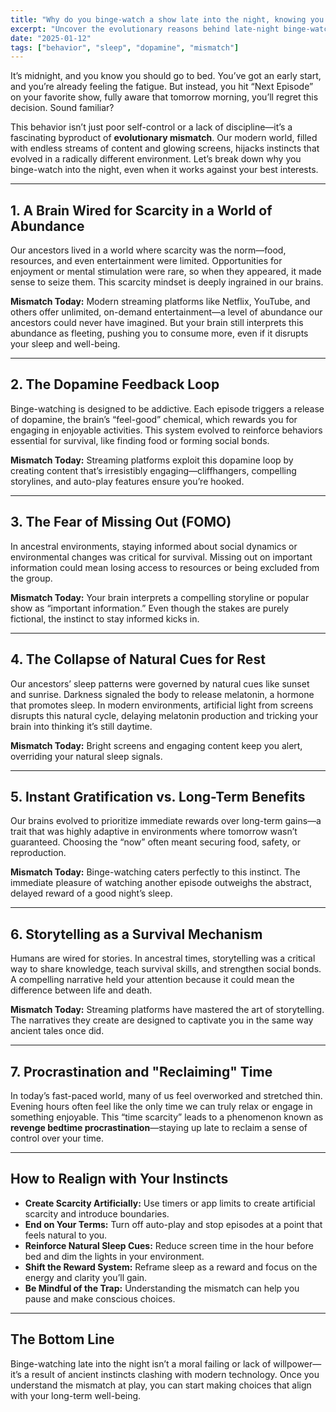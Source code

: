 ```yaml
---
title: "Why do you binge-watch a show late into the night, knowing you’ll regret it in the morning?"
excerpt: "Uncover the evolutionary reasons behind late-night binge-watching and why self-control fails against instant gratification."
date: "2025-01-12"
tags: ["behavior", "sleep", "dopamine", "mismatch"]
---
```


It’s midnight, and you know you should go to bed. You’ve got an early start, and you’re already feeling the fatigue. But instead, you hit “Next Episode” on your favorite show, fully aware that tomorrow morning, you’ll regret this decision. Sound familiar?

This behavior isn’t just poor self-control or a lack of discipline—it’s a fascinating byproduct of **evolutionary mismatch**. Our modern world, filled with endless streams of content and glowing screens, hijacks instincts that evolved in a radically different environment. Let’s break down why you binge-watch into the night, even when it works against your best interests.

---

## 1. A Brain Wired for Scarcity in a World of Abundance

Our ancestors lived in a world where scarcity was the norm—food, resources, and even entertainment were limited. Opportunities for enjoyment or mental stimulation were rare, so when they appeared, it made sense to seize them. This scarcity mindset is deeply ingrained in our brains.

**Mismatch Today:** Modern streaming platforms like Netflix, YouTube, and others offer unlimited, on-demand entertainment—a level of abundance our ancestors could never have imagined. But your brain still interprets this abundance as fleeting, pushing you to consume more, even if it disrupts your sleep and well-being.

---

## 2. The Dopamine Feedback Loop

Binge-watching is designed to be addictive. Each episode triggers a release of dopamine, the brain’s “feel-good” chemical, which rewards you for engaging in enjoyable activities. This system evolved to reinforce behaviors essential for survival, like finding food or forming social bonds.

**Mismatch Today:** Streaming platforms exploit this dopamine loop by creating content that’s irresistibly engaging—cliffhangers, compelling storylines, and auto-play features ensure you’re hooked.

---
<MicrochallengeBox 
  id="5d306491-9f2c-4387-8207-1ac9079567c7"
  title="Hydrate Like a Caveman" 
  blurb="Reconnect with your body’s real signals by drinking with intention." 
/>
---

## 3. The Fear of Missing Out (FOMO)

In ancestral environments, staying informed about social dynamics or environmental changes was critical for survival. Missing out on important information could mean losing access to resources or being excluded from the group.

**Mismatch Today:** Your brain interprets a compelling storyline or popular show as “important information.” Even though the stakes are purely fictional, the instinct to stay informed kicks in.

---

## 4. The Collapse of Natural Cues for Rest

Our ancestors’ sleep patterns were governed by natural cues like sunset and sunrise. Darkness signaled the body to release melatonin, a hormone that promotes sleep. In modern environments, artificial light from screens disrupts this natural cycle, delaying melatonin production and tricking your brain into thinking it’s still daytime.

**Mismatch Today:** Bright screens and engaging content keep you alert, overriding your natural sleep signals.

---

## 5. Instant Gratification vs. Long-Term Benefits

Our brains evolved to prioritize immediate rewards over long-term gains—a trait that was highly adaptive in environments where tomorrow wasn’t guaranteed. Choosing the “now” often meant securing food, safety, or reproduction.

**Mismatch Today:** Binge-watching caters perfectly to this instinct. The immediate pleasure of watching another episode outweighs the abstract, delayed reward of a good night’s sleep.

---

## 6. Storytelling as a Survival Mechanism

Humans are wired for stories. In ancestral times, storytelling was a critical way to share knowledge, teach survival skills, and strengthen social bonds. A compelling narrative held your attention because it could mean the difference between life and death.

**Mismatch Today:** Streaming platforms have mastered the art of storytelling. The narratives they create are designed to captivate you in the same way ancient tales once did.

---

## 7. Procrastination and "Reclaiming" Time

In today’s fast-paced world, many of us feel overworked and stretched thin. Evening hours often feel like the only time we can truly relax or engage in something enjoyable. This “time scarcity” leads to a phenomenon known as **revenge bedtime procrastination**—staying up late to reclaim a sense of control over your time.

---

## How to Realign with Your Instincts

- **Create Scarcity Artificially:** Use timers or app limits to create artificial scarcity and introduce boundaries.  
- **End on Your Terms:** Turn off auto-play and stop episodes at a point that feels natural to you.  
- **Reinforce Natural Sleep Cues:** Reduce screen time in the hour before bed and dim the lights in your environment.  
- **Shift the Reward System:** Reframe sleep as a reward and focus on the energy and clarity you’ll gain.  
- **Be Mindful of the Trap:** Understanding the mismatch can help you pause and make conscious choices.  

---

## The Bottom Line

Binge-watching late into the night isn’t a moral failing or lack of willpower—it’s a result of ancient instincts clashing with modern technology. Once you understand the mismatch at play, you can start making choices that align with your long-term well-being.
